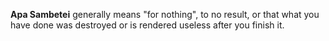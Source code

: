 '''Apa Sambetei''' generally means "for nothing", to no result, or that what you have done was destroyed or is rendered useless after you finish it.


{{vocab-stub}}